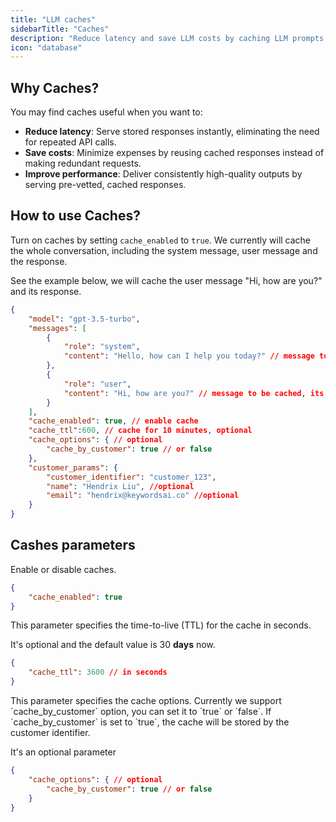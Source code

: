 ```yaml
---
title: "LLM caches"
sidebarTitle: "Caches"
description: "Reduce latency and save LLM costs by caching LLM prompts and responses."
icon: "database"
---
```

## Why Caches?
You may find caches useful when you want to:
- **Reduce latency**: Serve stored responses instantly, eliminating the need for repeated API calls.
- **Save costs**: Minimize expenses by reusing cached responses instead of making redundant requests.
- **Improve performance**: Deliver consistently high-quality outputs by serving pre-vetted, cached responses.

## How to use Caches?
Turn on caches by setting `cache_enabled` to `true`. We currently will cache the whole conversation, including the system message, user message and the response.

See the example below, we will cache the user message "Hi, how are you?" and its response.
```json
{
    "model": "gpt-3.5-turbo",
    "messages": [
        {
            "role": "system",
            "content": "Hello, how can I help you today?" // message to be cached, its response will be cached as well
        },
        {
            "role": "user",
            "content": "Hi, how are you?" // message to be cached, its response will be cached as well
        }
    ],
    "cache_enabled": true, // enable cache
    "cache_ttl":600, // cache for 10 minutes, optional
    "cache_options": { // optional
        "cache_by_customer": true // or false
    },
    "customer_params": {
        "customer_identifier": "customer_123",
        "name": "Hendrix Liu", //optional
        "email": "hendrix@keywordsai.co" //optional
    }
}
```
## Cashes parameters

<ParamField path="cache_enabled" type="boolean">
Enable or disable caches.

```json
{
    "cache_enabled": true
}
```
</ParamField>

<ParamField path="cache_ttl" type="number">
This parameter specifies the time-to-live (TTL) for the cache in seconds. 

<Note>It's optional and the default value is 30 **days** now.</Note>
```json
{
    "cache_ttl": 3600 // in seconds
}
```
</ParamField>

<ParamField path="cache_options" type="boolean">
This parameter specifies the cache options. Currently we support `cache_by_customer` option, you can set it to `true` or `false`. If `cache_by_customer` is set to `true`, the cache will be stored by the customer identifier.

<Note>It's an optional parameter</Note>
```json
{
    "cache_options": { // optional
        "cache_by_customer": true // or false
    }
}
```
</ParamField>